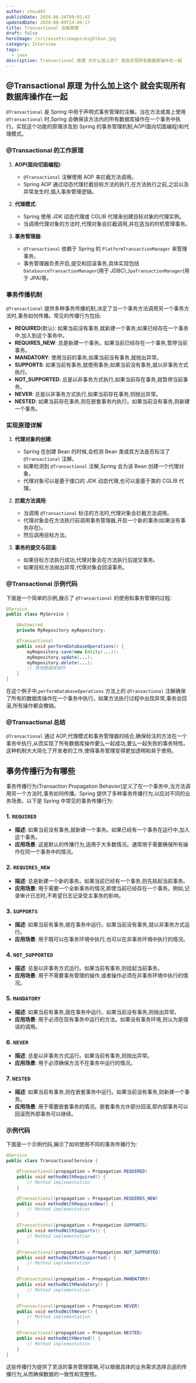 ```yaml
---
author: chou403
publishDate: 2024-06-14T09:01:43
updatedDate: 2024-08-09T14:46:17
title: Transactional 注解原理
draft: false
heroImage: /src/assets/images/eightkun.jpg
category: Interview
tags:
  - java
description: Transactional 原理 为什么加上这个 就会实现所有数据库操作在一起
---
```


## @Transactional 原理 为什么加上这个 就会实现所有数据库操作在一起

`@Transactional` 是 Spring 中用于声明式事务管理的注解。当在方法或类上使用 `@Transactional` 时,Spring 会确保该方法内的所有数据库操作在一个事务中执行。实现这个功能的原理涉及到 Spring 的事务管理机制,AOP(面向切面编程)和代理模式。

### @Transactional 的工作原理

1. **AOP(面向切面编程)**:

   - `@Transactional` 注解使用 AOP 来拦截方法调用。
   - Spring AOP 通过动态代理拦截目标方法的执行,在方法执行之前,之后以及异常发生时,插入事务管理逻辑。

2. **代理模式**:

   - Spring 使用 JDK 动态代理或 CGLIB 代理来创建目标对象的代理实例。
   - 当调用代理对象的方法时,代理对象会拦截调用,并在适当的时机管理事务。

3. **事务管理器**:
   - `@Transactional` 依赖于 Spring 的 `PlatformTransactionManager` 来管理事务。
   - 事务管理器负责开启,提交和回滚事务,具体实现包括 `DataSourceTransactionManager`(用于 JDBC),`JpaTransactionManager`(用于 JPA)等。

### 事务传播机制

`@Transactional` 提供多种事务传播机制,决定了当一个事务方法调用另一个事务方法时,事务如何传播。常见的传播行为包括:

- **REQUIRED**(默认): 如果当前没有事务,就新建一个事务;如果已经存在一个事务中,加入到这个事务中。
- **REQUIRES_NEW**: 总是新建一个事务。如果当前已经存在一个事务,暂停当前事务。
- **MANDATORY**: 使用当前的事务,如果当前没有事务,就抛出异常。
- **SUPPORTS**: 如果当前有事务,就使用事务;如果当前没有事务,就以非事务方式执行。
- **NOT_SUPPORTED**: 总是以非事务方式执行,如果当前存在事务,就暂停当前事务。
- **NEVER**: 总是以非事务方式执行,如果当前存在事务,则抛出异常。
- **NESTED**: 如果当前存在事务,则在嵌套事务内执行。如果当前没有事务,则新建一个事务。

### 实现原理详解

1. **代理对象的创建**:

   - Spring 在创建 Bean 的时候,会检测 Bean 类或其方法是否标注了 `@Transactional` 注解。
   - 如果检测到 `@Transactional` 注解,Spring 会为该 Bean 创建一个代理对象。
   - 代理对象可以是基于接口的 JDK 动态代理,也可以是基于类的 CGLIB 代理。

2. **拦截方法调用**:

   - 当调用 `@Transactional` 标注的方法时,代理对象会拦截方法调用。
   - 代理对象会在方法执行前调用事务管理器,开启一个新的事务(如果没有事务存在)。
   - 然后调用目标方法。

3. **事务的提交与回滚**:
   - 如果目标方法执行成功,代理对象会在方法执行后提交事务。
   - 如果目标方法抛出异常,代理对象会回滚事务。

### @Transactional 示例代码

下面是一个简单的示例,展示了 `@Transactional` 的使用和事务管理的过程:

```java
@Service
public class MyService {

    @Autowired
    private MyRepository myRepository;

    @Transactional
    public void performDatabaseOperations() {
        myRepository.save(new Entity(...));
        myRepository.update(...);
        myRepository.delete(...);
        // 其他数据库操作
    }
}
```

在这个例子中,`performDatabaseOperations` 方法上的 `@Transactional` 注解确保了所有的数据库操作在一个事务中执行。如果方法执行过程中出现异常,事务会回滚,所有操作都会撤销。

### @Transactional 总结

`@Transactional` 通过 AOP,代理模式和事务管理器的结合,确保标注的方法在一个事务中执行,从而实现了所有数据库操作要么一起成功,要么一起失败的事务特性。这种机制大大简化了开发者的工作,使得事务管理变得更加透明和易于使用。

## 事务传播行为有哪些

事务传播行为(Transaction Propagation Behavior)定义了在一个事务中,当方法调用另一个方法时,事务如何传播。Spring 提供了多种事务传播行为,以应对不同的业务场景。以下是 Spring 中常见的事务传播行为:

### 1. `REQUIRED`

- **描述**: 如果当前没有事务,就新建一个事务。如果已经有一个事务在运行中,加入这个事务。
- **应用场景**: 这是默认的传播行为,适用于大多数情况。通常用于需要确保所有操作在同一个事务中的情况。

### 2. `REQUIRES_NEW`

- **描述**: 总是新建一个新的事务。如果当前已经有一个事务,则先挂起当前事务。
- **应用场景**: 用于需要一个全新事务的情况,即使当前已经存在一个事务。例如,记录审计日志时,不希望日志记录受主事务的影响。

### 3. `SUPPORTS`

- **描述**: 如果当前有事务,就在事务中运行。如果当前没有事务,就以非事务方式运行。
- **应用场景**: 用于既可以在事务环境中执行,也可以在非事务环境中执行的情况。

### 4. `NOT_SUPPORTED`

- **描述**: 总是以非事务方式运行。如果当前有事务,则挂起当前事务。
- **应用场景**: 用于不需要事务管理的操作,或者操作必须在非事务环境中执行的情况。

### 5. `MANDATORY`

- **描述**: 如果当前有事务,就在事务中运行。如果当前没有事务,则抛出异常。
- **应用场景**: 用于必须在现有事务中运行的方法。如果没有事务环境,则认为是错误的调用。

### 6. `NEVER`

- **描述**: 总是以非事务方式运行。如果当前有事务,则抛出异常。
- **应用场景**: 用于必须确保方法不在事务中运行的情况。

### 7. `NESTED`

- **描述**: 如果当前有事务,则在嵌套事务中运行。如果当前没有事务,则新建一个事务。
- **应用场景**: 用于需要嵌套事务的情况。嵌套事务允许部分回滚,即内部事务可以回滚而外部事务可以继续。

### 示例代码

下面是一个示例代码,展示了如何使用不同的事务传播行为:

```java
@Service
public class TransactionalService {

    @Transactional(propagation = Propagation.REQUIRED)
    public void methodWithRequired() {
        // Method implementation
    }

    @Transactional(propagation = Propagation.REQUIRES_NEW)
    public void methodWithRequiresNew() {
        // Method implementation
    }

    @Transactional(propagation = Propagation.SUPPORTS)
    public void methodWithSupports() {
        // Method implementation
    }

    @Transactional(propagation = Propagation.NOT_SUPPORTED)
    public void methodWithNotSupported() {
        // Method implementation
    }

    @Transactional(propagation = Propagation.MANDATORY)
    public void methodWithMandatory() {
        // Method implementation
    }

    @Transactional(propagation = Propagation.NEVER)
    public void methodWithNever() {
        // Method implementation
    }

    @Transactional(propagation = Propagation.NESTED)
    public void methodWithNested() {
        // Method implementation
    }
}
```

这些传播行为提供了灵活的事务管理策略,可以根据具体的业务需求选择合适的传播行为,从而确保数据的一致性和完整性。
